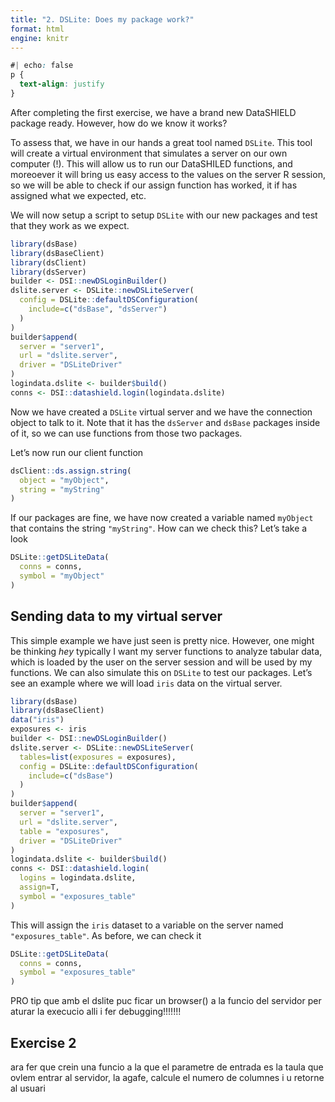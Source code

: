```yaml
---
title: "2. DSLite: Does my package work?"
format: html
engine: knitr
---
```


```css
#| echo: false
p {
  text-align: justify
}
```

After completing the first exercise, we have a brand new DataSHIELD package ready. However, how do we know it works?

To assess that, we have in our hands a great tool named `DSLite`. This tool will create a virtual environment that simulates a server on our own computer (!). This will allow us to run our DataSHILED functions, and moreoever it will bring us easy access to the values on the server R session, so we will be able to check if our assign function has worked, it if has assigned what we expected, etc.

We will now setup a script to setup `DSLite` with our new packages and test that they work as we expect.

```r
library(dsBase)
library(dsBaseClient)
library(dsClient)
library(dsServer)
builder <- DSI::newDSLoginBuilder()
dslite.server <- DSLite::newDSLiteServer(
  config = DSLite::defaultDSConfiguration(
    include=c("dsBase", "dsServer")
  )
)
builder$append(
  server = "server1",
  url = "dslite.server",
  driver = "DSLiteDriver"
)
logindata.dslite <- builder$build()
conns <- DSI::datashield.login(logindata.dslite)
```

Now we have created a `DSLite` virtual server and we have the connection object to talk to it. Note that it has the `dsServer` and `dsBase` packages inside of it, so we can use functions from those two packages.

Let's now run our client function

```r
dsClient::ds.assign.string(
  object = "myObject",
  string = "myString"
)
```

If our packages are fine, we have now created a variable named `myObject` that contains the string `"myString"`. How can we check this? Let's take a look

```r
DSLite::getDSLiteData(
  conns = conns,
  symbol = "myObject"
)
```

## Sending data to my virtual server

This simple example we have just seen is pretty nice. However, one might be thinking _hey_ typically I want my server functions to analyze tabular data, which is loaded by the user on the server session and will be used by my functions. We can also simulate this on `DSLite` to test our packages. Let's see an example where we will load `iris` data on the virtual server.

```r
library(dsBase)
library(dsBaseClient)
data("iris")
exposures <- iris
builder <- DSI::newDSLoginBuilder()
dslite.server <- DSLite::newDSLiteServer(
  tables=list(exposures = exposures),
  config = DSLite::defaultDSConfiguration(
    include=c("dsBase")
  )
)
builder$append(
  server = "server1",
  url = "dslite.server",
  table = "exposures",
  driver = "DSLiteDriver"
)
logindata.dslite <- builder$build()
conns <- DSI::datashield.login(
  logins = logindata.dslite,
  assign=T,
  symbol = "exposures_table"
)
```

This will assign the `iris` dataset to a variable on the server named `"exposures_table"`. As before, we can check it

```r
DSLite::getDSLiteData(
  conns = conns,
  symbol = "exposures_table"
)
```


PRO tip que amb el dslite puc ficar un browser() a la funcio del servidor per aturar la execucio alli i fer debugging!!!!!!!

## Exercise 2

ara fer que crein una funcio a la que el parametre de entrada es la taula que ovlem entrar al servidor, la agafe, calcule el numero de columnes i u retorne al usuari